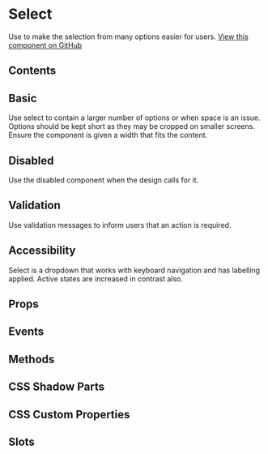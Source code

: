# Select
Use to make the selection from many options easier for users. [View this component on GitHub](https://github.com/UKHO/admiralty-design-system/tree/main/packages/core/src/components/select)

## Contents

## Basic
Use select to contain a larger number of options or when space is an issue. Options should be kept short as they may be cropped on smaller screens. Ensure the component is given a width that fits the content.


<Basic/>

## Disabled
Use the disabled component when the design calls for it.


<Disabled />

## Validation
Use validation messages to inform users that an action is required.


<Validation />

## Accessibility
Select is a dropdown that works with keyboard navigation and has labelling applied. Active states are increased in contrast also.

## Props


<Props />

## Events


<Events />

## Methods


<Methods />

## CSS Shadow Parts


<Parts />

## CSS Custom Properties


<CustomProps />

## Slots


<Slots />
